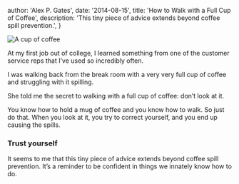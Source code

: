 
  author: 'Alex P. Gates',
  date: '2014-08-15',
  title: 'How to Walk with a Full Cup of Coffee',
  description:
    'This tiny piece of advice extends beyond coffee spill prevention.',
}


<Image src={coffee} alt="A cup of coffee" />

At my first job out of college, I learned something from one of the customer service reps that I’ve used so incredibly often.

I was walking back from the break room with a very very full cup of coffee and struggling with it spilling.

She told me the secret to walking with a full cup of coffee: <span className="font-bold">don’t look at it</span>.

You know how to hold a mug of coffee and you know how to walk. So just do that. When you look at it, you try to correct yourself, and you end up causing the spills.

### Trust yourself

It seems to me that this tiny piece of advice extends beyond coffee spill prevention. It’s a reminder to be confident in things we innately know how to do.
